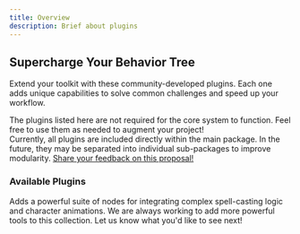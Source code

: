```yaml
---
title: Overview
description: Brief about plugins
---
```


## Supercharge Your Behavior Tree

Extend your toolkit with these community-developed plugins. Each one adds unique capabilities to solve common challenges and speed up your workflow.

<Aside type="tip" title="Completely Optional">
  The plugins listed here are not required for the core system to function. Feel free to use them as needed to augment your project!
</Aside>

<Aside type="caution" title="Future Package Structure">
  Currently, all plugins are included directly within the main package. In the future, they may be separated into individual sub-packages to improve modularity. <a href="/ND_BehaviorTreeDocumentPage/contact/">Share your feedback on this proposal!</a>
</Aside>

### Available Plugins

<CardGrid>
  <Card title="SpellTech Plugin" href="/ND_BehaviorTreeDocumentPage/plugins/spelltech/animation-event/">
    Adds a powerful suite of nodes for integrating complex spell-casting logic and character animations.
  </Card>
  <Card title="More Coming Soon...">
    We are always working to add more powerful tools to this collection. Let us know what you'd like to see next!
  </Card>
</CardGrid>
